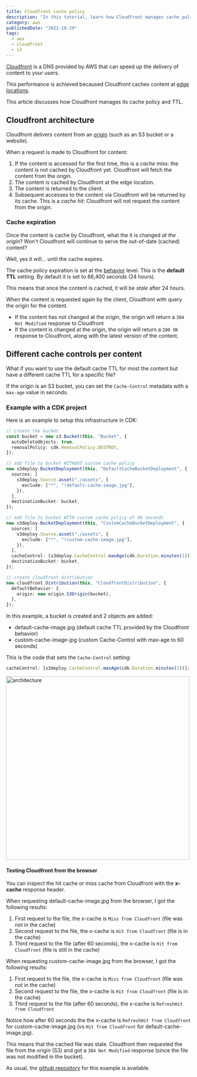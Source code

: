 ```yaml
---
title: Cloudfront cache policy
description: "In this tutorial, learn how Cloudfront manages cache policy.  Cloudfront provides a cache policy via the behaviors, but can provide a custom cache policy per S3 object "
category: aws
publishedDate: "2022-10-29"
tags:
  - aws
  - cloudfront
  - s3
---
```


[Cloudfront](https://docs.aws.amazon.com/AmazonCloudFront/latest/DeveloperGuide/Introduction.html) is a DNS provided by AWS that can speed up the delivery of content to your users.

This performance is achieved becaused Cloudfront caches content at [edge locations](https://aws.amazon.com/cloudfront/features/?whats-new-cloudfront.sort-by=item.additionalFields.postDateTime&whats-new-cloudfront.sort-order=desc).

This article discusses how Cloudfront manages its cache policy and TTL.

## Cloudfront architecture

Cloudfront delivers content from an [origin](https://docs.aws.amazon.com/cloudfront/latest/APIReference/API_Origin.html) (such as an S3 bucket or a website).

When a request is made to Cloudfront for content:

1. If the content is accessed for the first time, this is a _cache miss_: the content is not cached by Cloudfront yet. Cloudfront will fetch the content from the origin.
2. The content is cached by Cloudfront at the edge location.
3. The content is returned to the client.
4. Subsequent accesses to the content via Cloudfront will be returned by its cache. This is a _cache hit_: Cloudfront will not request the content from the origin.

### Cache expiration

Once the content is cache by Cloudfront, what the it is changed _at the origin_? Won't Cloudfront will continue to serve the out-of-date (cached) content?

Well, yes it will... until the cache expires.

The cache policy expiration is set at the [behavior](https://docs.aws.amazon.com/cloudfront/latest/APIReference/API_CacheBehavior.html) level. This is the **default TTL** setting. By default it is set to 86,400 seconds (24 hours).

This means that once the content is cached, it will be _stale_ after 24 hours.

When the content is requested again by the client, Cloudfront with query the origin for the content.

- If the content has not changed at the origin, the origin will return a `304 Not Modified` response to Cloudfront
- If the content is changed at the origin, the origin will return a `200 OK` response to Cloudfront, along with the latest version of the content.

## Different cache controls per content

What if you want to use the default cache TTL for most the content but have a different cache TTL for a specific file?

If the origin is an S3 bucket, you can set the `Cache-Control` metadata with a `max-age` value in seconds.

### Example with a CDK project

Here is an example to setup this infrastructure in CDK:

```ts
// create the bucket
const bucket = new s3.Bucket(this, "Bucket", {
  autoDeleteObjects: true,
  removalPolicy: cdk.RemovalPolicy.DESTROY,
});

// add file to bucket WITHOUT custom cache policy
new s3deploy.BucketDeployment(this, "DefaultCacheBucketDeployment", {
  sources: [
    s3deploy.Source.asset("./assets", {
      exclude: ["*", "!default-cache-image.jpg"],
    }),
  ],
  destinationBucket: bucket,
});

// add file to bucket WITH custom cache policy of 60 seconds
new s3deploy.BucketDeployment(this, "CustomCacheBucketDeployment", {
  sources: [
    s3deploy.Source.asset("./assets", {
      exclude: ["*", "!custom-cache-image.jpg"],
    }),
  ],
  cacheControl: [s3deploy.CacheControl.maxAge(cdk.Duration.minutes(1))],
  destinationBucket: bucket,
});

// create cloudfront distribution
new cloudfront.Distribution(this, "CloudfrontDistribution", {
  defaultBehavior: {
    origin: new origin.S3Origin(bucket),
  },
});
```

In this example, a bucket is created and 2 objects are added:

- default-cache-image.jpg (default cache TTL provided by the Cloudfront behavior)
- custom-cache-image-jpg (custom Cache-Control with max-age to 60 seconds)

This is the code that sets the `Cache-Control` setting:

```ts
cacheControl: [s3deploy.CacheControl.maxAge(cdk.Duration.minutes(1))];
```

<img
  src="https://github.com/benoitpaul/aws-labs/raw/main/aws-cloudfront-cache/Architecture.png"
  alt="architecture"
  width="500"
/>

#### Testing Cloudfront from the browser

You can inspect the hit cache or miss cache from Cloudfront with the **x-cache** response header.

When requesting default-cache-image.jpg from the browser, I got the following results:

1. First request to the file, the x-cache is `Miss from Cloudfront` (file was not in the cache)
2. Second request to the file, the x-cache is `Hit from Cloudfront` (file is in the cache)
3. Third request to the file (after 60 seconds), the x-cache is `Hit from Cloudfront` (file is still in the cache)

When requesting custom-cache-image.jpg from the browser, I got the following results:

1. First request to the file, the x-cache is `Miss from Cloudfront` (file was not in the cache)
2. Second request to the file, the x-cache is `Hit from Cloudfront` (file is in the cache)
3. Third request to the file (after 60 seconds), the x-cache is `RefreshHit from Cloudfront`

Notice how after 60 seconds the the x-cache is `RefreshHit from Cloudfront` for custom-cache-image.jpg (vs `Hit from Cloudfront` for default-cache-image.jpg).

This means that the cached file was stale. Cloudfront then requested the file from the origin (S3) and got a `304 Not Modified` response (since the file was not modified in the bucket).

As usual, the [github repository](https://github.com/benoitpaul/aws-labs/tree/main/aws-cloudfront-cache) for this example is available.
